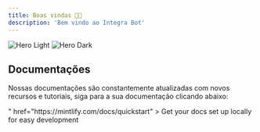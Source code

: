 ```yaml
---
title: Boas vindas 👋🏼
description: 'Bem vindo ao Integra Bot'
---
```


<img
  className="block dark:hidden"
  src="/images/hero-light.svg"
  alt="Hero Light"
/>
<img
  className="hidden dark:block"
  src="/images/hero-dark.svg"
  alt="Hero Dark"
/>

## Documentações

Nossas documentações são constantemente atualizadas com novos recursos e tutoriais, siga para a sua documentação clicando abaixo:

<CardGroup cols={1}>
  <Card
    title="Edit Your Docs"
    icon="<svg width="24" height="24" viewBox="0 0 24 24" xmlns="http://www.w3.org/2000/svg"><path fill="currentColor" d="M8 13h8v-2H8Zm0 3h8v-2H8Zm0 3h5v-2H8Zm-2 3q-.825 0-1.412-.587Q4 20.825 4 20V4q0-.825.588-1.413Q5.175 2 6 2h8l6 6v12q0 .825-.587 1.413Q18.825 22 18 22Zm7-13h5l-5-5Z"/></svg>"
    href="https://mintlify.com/docs/quickstart"
  >
    Get your docs set up locally for easy development
  </Card>
</CardGroup>


